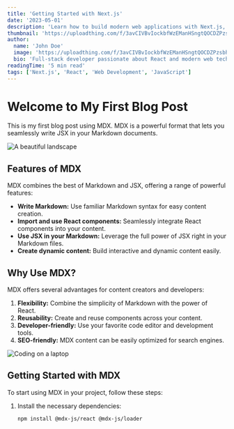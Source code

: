 ```yaml
---
title: 'Getting Started with Next.js'
date: '2023-05-01'
description: 'Learn how to build modern web applications with Next.js, from setup to deployment.'
thumbnail: 'https://uploadthing.com/f/3avCIVBvIockbfWzEManHSngtQOCDZPzsbh0xRdlp15Lk7jN'
author:
  name: 'John Doe'
  image: 'https://uploadthing.com/f/3avCIVBvIockbfWzEManHSngtQOCDZPzsbh0xRdlp15Lk7jN'
  bio: 'Full-stack developer passionate about React and modern web technologies.'
readingTime: '5 min read'
tags: ['Next.js', 'React', 'Web Development', 'JavaScript']
---
```


# Welcome to My First Blog Post

This is my first blog post using MDX. MDX is a powerful format that lets you seamlessly write JSX in your Markdown documents.

![A beautiful landscape](https://uploadthing.com/f/3avCIVBvIockbfWzEManHSngtQOCDZPzsbh0xRdlp15Lk7jN)

## Features of MDX

MDX combines the best of Markdown and JSX, offering a range of powerful features:

- **Write Markdown:** Use familiar Markdown syntax for easy content creation.
- **Import and use React components:** Seamlessly integrate React components into your content.
- **Use JSX in your Markdown:** Leverage the full power of JSX right in your Markdown files.
- **Create dynamic content:** Build interactive and dynamic content easily.

## Why Use MDX?

MDX offers several advantages for content creators and developers:

1. **Flexibility:** Combine the simplicity of Markdown with the power of React.
2. **Reusability:** Create and reuse components across your content.
3. **Developer-friendly:** Use your favorite code editor and development tools.
4. **SEO-friendly:** MDX content can be easily optimized for search engines.

![Coding on a laptop](https://uploadthing.com/f/3avCIVBvIockbfWzEManHSngtQOCDZPzsbh0xRdlp15Lk7jN)

## Getting Started with MDX

To start using MDX in your project, follow these steps:

1. Install the necessary dependencies:
   ```bash
   npm install @mdx-js/react @mdx-js/loader

